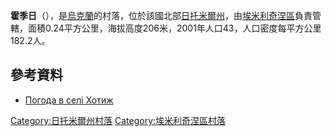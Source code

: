 {{coord|50|46|17|N|28|9|25|E|scale:30000|display=title}}

'''霍季日'''（{{lang-uk|Хотиж}}），是[[烏克蘭|烏克蘭]]的村落，位於該國北部[[日托米爾州|日托米爾州]]，由[[埃米利奇涅區|埃米利奇涅區]]負責管轄，面積0.24平方公里，海拔高度206米，2001年人口43，人口密度每平方公里182.2人。

==參考資料==
* [http://weather.in.ua/ua/zhitomirskaja/27528 Погода в селі Хотиж]

{{DEFAULTSORT:Хотиж}}
[[Category:日托米爾州村落|Category:日托米爾州村落]]
[[Category:埃米利奇涅區村落|Category:埃米利奇涅區村落]]


{{Zhytomyr-geo-stub}}